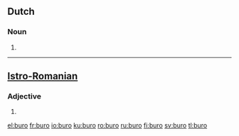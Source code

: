 ==Dutch==
===Noun===
{{nl-noun|g=n|buro's|burootje}}
# {{nonstandard spelling of|bureau|lang=nl}}
----

==[[Istro-Romanian]]==

===Adjective===
{{infl|ruo|adjective form|g=n}}

# {{neuter of|bur}}

[[el:buro]]
[[fr:buro]]
[[io:buro]]
[[ku:buro]]
[[ro:buro]]
[[ru:buro]]
[[fi:buro]]
[[sv:buro]]
[[tl:buro]]